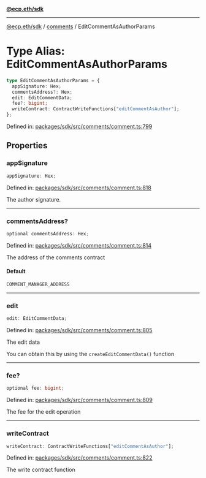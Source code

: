[**@ecp.eth/sdk**](../../index.mdx)

***

[@ecp.eth/sdk](/sdk-reference/index.mdx) / [comments](/sdk-reference/comments/index.mdx) / EditCommentAsAuthorParams

# Type Alias: EditCommentAsAuthorParams

```ts
type EditCommentAsAuthorParams = {
  appSignature: Hex;
  commentsAddress?: Hex;
  edit: EditCommentData;
  fee?: bigint;
  writeContract: ContractWriteFunctions["editCommentAsAuthor"];
};
```

Defined in: [packages/sdk/src/comments/comment.ts:799](https://github.com/ecp-eth/comments-monorepo/blob/main/packages/sdk/src/comments/comment.ts#L799)

## Properties

### appSignature

```ts
appSignature: Hex;
```

Defined in: [packages/sdk/src/comments/comment.ts:818](https://github.com/ecp-eth/comments-monorepo/blob/main/packages/sdk/src/comments/comment.ts#L818)

The author signature.

***

### commentsAddress?

```ts
optional commentsAddress: Hex;
```

Defined in: [packages/sdk/src/comments/comment.ts:814](https://github.com/ecp-eth/comments-monorepo/blob/main/packages/sdk/src/comments/comment.ts#L814)

The address of the comments contract

#### Default

```ts
COMMENT_MANAGER_ADDRESS
```

***

### edit

```ts
edit: EditCommentData;
```

Defined in: [packages/sdk/src/comments/comment.ts:805](https://github.com/ecp-eth/comments-monorepo/blob/main/packages/sdk/src/comments/comment.ts#L805)

The edit data

You can obtain this by using the `createEditCommentData()` function

***

### fee?

```ts
optional fee: bigint;
```

Defined in: [packages/sdk/src/comments/comment.ts:809](https://github.com/ecp-eth/comments-monorepo/blob/main/packages/sdk/src/comments/comment.ts#L809)

The fee for the edit operation

***

### writeContract

```ts
writeContract: ContractWriteFunctions["editCommentAsAuthor"];
```

Defined in: [packages/sdk/src/comments/comment.ts:822](https://github.com/ecp-eth/comments-monorepo/blob/main/packages/sdk/src/comments/comment.ts#L822)

The write contract function
